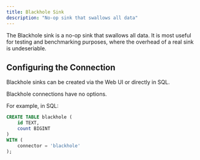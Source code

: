 ```yaml
---
title: Blackhole Sink
description: "No-op sink that swallows all data"
---
```


The Blackhole sink is a no-op sink that swallows all data. It is most useful
for testing and benchmarking purposes, where the overhead of a real sink is
undeseriable.

## Configuring the Connection

Blackhole sinks can be created via the Web UI or directly in SQL.

Blackhole connections have no options.

For example, in SQL:

```sql
CREATE TABLE blackhole (
    id TEXT,
    count BIGINT
)
WITH (
    connector = 'blackhole'
);
```
